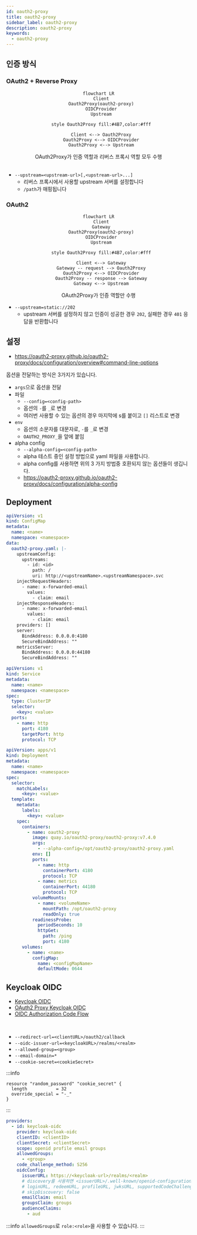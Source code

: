 ```yaml
---
id: oauth2-proxy
title: oauth2-proxy
sidebar_label: oauth2-proxy
description: oauth2-proxy
keywords:
  - oauth2-proxy
---
```


## 인증 방식

### OAuth2 + Reverse Proxy

<center>

```mermaid
flowchart LR
  Client
  Oauth2Proxy(oauth2-proxy)
  OIDCProvider
  Upstream

  style Oauth2Proxy fill:#4B7,color:#fff

  Client <--> Oauth2Proxy
  Oauth2Proxy <--> OIDCProvider
  Oauth2Proxy <--> Upstream
```

</center>

<center>OAuth2Proxy가 인증 역할과 리버스 프록시 역할 모두 수행</center>

<br />

- `--upstream=<upstream-url>[,<upstream-url>...]`
  - 리버스 프록시에서 사용할 upstream 서버를 설정합니다
  - `/path`가 매핑됩니다

### OAuth2

<center>

```mermaid
flowchart LR
  Client
  Gateway
  Oauth2Proxy(oauth2-proxy)
  OIDCProvider
  Upstream

  style Oauth2Proxy fill:#4B7,color:#fff

  Client <--> Gateway
  Gateway -- request --> Oauth2Proxy
  Oauth2Proxy <--> OIDCProvider
  Oauth2Proxy -- response --> Gateway
  Gateway <--> Upstream
```

</center>

<center>OAuth2Proxy가 인증 역할만 수행</center>

- `--upstream=static://202`
  - upstream 서버를 설정하지 않고 인증이 성공한 경우 `202`, 실패한 경우 `401` 응답을 반환합니다

## 설정

- https://oauth2-proxy.github.io/oauth2-proxy/docs/configuration/overview#command-line-options

옵션을 전달하는 방식은 3가지가 있습니다.

- `args`으로 옵션을 전달
- 파일
  - `--config=<config-path>`
  - 옵션의 `-`를 `_`로 변경
  - 여러번 사용할 수 있는 옵션의 경우 마지막에 s를 붙이고 `[]` 리스트로 변경
- `env`
  - 옵션의 소문자를 대문자로, `-`를 `_`로 변경
  - `OAUTH2_PROXY_`을 앞에 붙임
- alpha config
  - `--alpha-config=<config-path>`
  - alpha 테스트 중인 설정 방법으로 yaml 파일을 사용합니다.
  - alpha config를 사용하면 위의 3 가지 방법중 호환되지 않는 옵션들이 생깁니다.
  - https://oauth2-proxy.github.io/oauth2-proxy/docs/configuration/alpha-config

## Deployment

```yaml
apiVersion: v1
kind: ConfigMap
metadata:
  name: <name>
  namespace: <namespace>
data:
  oauth2-proxy.yaml: |-
    upstreamConfig:
      upstreams:
        - id: <id>
          path: /
          uri: http://<upstreamName>.<upstreamNamespace>.svc
    injectRequestHeaders:
      - name: x-forwarded-email
        values:
          - claim: email
    injectResponseHeaders:
      - name: x-forwarded-email
        values:
          - claim: email
    providers: []
    server:
      BindAddress: 0.0.0.0:4180
      SecureBindAddress: ""
    metricsServer:
      BindAddress: 0.0.0.0:44180
      SecureBindAddress: ""
```

```yaml
apiVersion: v1
kind: Service
metadata:
  name: <name>
  namespace: <namespace>
spec:
  type: ClusterIP
  selector:
    <key>: <value>
  ports:
    - name: http
      port: 4180
      targetPort: http
      protocol: TCP
```

```yaml
apiVersion: apps/v1
kind: Deployment
metadata:
  name: <name>
  namespace: <namespace>
spec:
  selector:
    matchLabels:
      <key>: <value>
  template:
    metadata:
      labels:
        <key>: <value>
    spec:
      containers:
        - name: oauth2-proxy
          image: quay.io/oauth2-proxy/oauth2-proxy:v7.4.0
          args:
            - --alpha-config=/opt/oauth2-proxy/oauth2-proxy.yaml
          env: []
          ports:
            - name: http
              containerPort: 4180
              protocol: TCP
            - name: metrics
              containerPort: 44180
              protocol: TCP
          volumeMounts:
            - name: <volumeName>
              mountPath: /opt/oauth2-proxy
              readOnly: true
          readinessProbe:
            periodSeconds: 10
            httpGet:
              path: /ping
              port: 4180
      volumes:
        - name: <name>
          configMap:
            name: <configMapName>
            defaultMode: 0644
```

## Keycloak OIDC

- [Keycloak OIDC](/docs/mlops/mlops/auth/keycloak/openid-connect)
- [OAuth2 Proxy Keycloak OIDC](https://oauth2-proxy.github.io/oauth2-proxy/configuration/providers/keycloak_oidc)
- [OIDC Authorization Code Flow](/docs/mlops/mlops/auth/oidc#authorization-code-flow)

<br />

- `--redirect-url=<clientURL>/oauth2/callback`
- `--oidc-issuer-url=<keycloakURL>/realms/<realm>`
- `--allowed-group=<group>`
- `--email-domain=*`
- `--cookie-secret=<cookieSecret>`

:::info

```hcl
resource "random_password" "cookie_secret" {
  length           = 32
  override_special = "-_"
}
```

:::

```yaml title="oauth2-proxy.yaml"
providers:
  - id: keycloak-oidc
    provider: keycloak-oidc
    clientID: <clientID>
    clientSecret: <clientSecret>
    scope: openid profile email groups
    allowedGroups:
      - <group>
    code_challenge_method: S256
    oidcConfig:
      issuerURL: https://<keycloak-url>/realms/<realm>
      # discovery를 사용하면 <issuerURL>/.well-known/openid-configuration 에서
      # loginURL, redeemURL, profileURL, jwksURL, supportedCodeChallengeMethods를 가져옵니다
      # skipDiscovery: false
      emailClaim: email
      groupsClaim: groups
      audienceClaims:
        - aud
```

:::info
`allowedGroups`로 `role:<role>`을 사용할 수 있습니다.
:::
